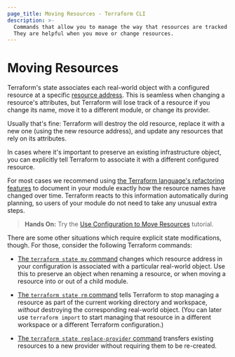 ```yaml
---
page_title: Moving Resources - Terraform CLI
description: >-
  Commands that allow you to manage the way that resources are tracked in state.
  They are helpful when you move or change resources.
---
```


# Moving Resources

Terraform's state associates each real-world object with a configured resource
at a specific [resource address](/cli/state/resource-addressing). This
is seamless when changing a resource's attributes, but Terraform will lose track
of a resource if you change its name, move it to a different module, or change
its provider.

Usually that's fine: Terraform will destroy the old resource, replace it with a
new one (using the new resource address), and update any resources that rely on
its attributes.

In cases where it's important to preserve an existing infrastructure object, you
can explicitly tell Terraform to associate it with a different configured
resource.

For most cases we recommend using
[the Terraform language's refactoring features](/language/modules/develop/refactoring)
to document in your module exactly how the resource names have changed over
time. Terraform reacts to this information automatically during planning, so users of your module do not need to take any unusual extra steps.

> **Hands On:** Try the [Use Configuration to Move Resources](https://learn.hashicorp.com/tutorials/terraform/move-config) tutorial.

There are some other situations which require explicit state modifications,
though. For those, consider the following Terraform commands:

- [The `terraform state mv` command](/cli/commands/state/mv) changes
  which resource address in your configuration is associated with a particular
  real-world object. Use this to preserve an object when renaming a resource, or
  when moving a resource into or out of a child module.

- [The `terraform state rm` command](/cli/commands/state/rm) tells
  Terraform to stop managing a resource as part of the current working directory
  and workspace, _without_ destroying the corresponding real-world object. (You
  can later use `terraform import` to start managing that resource in a
  different workspace or a different Terraform configuration.)

- [The `terraform state replace-provider` command](/cli/commands/state/replace-provider)
  transfers existing resources to a new provider without requiring them to be
  re-created.
